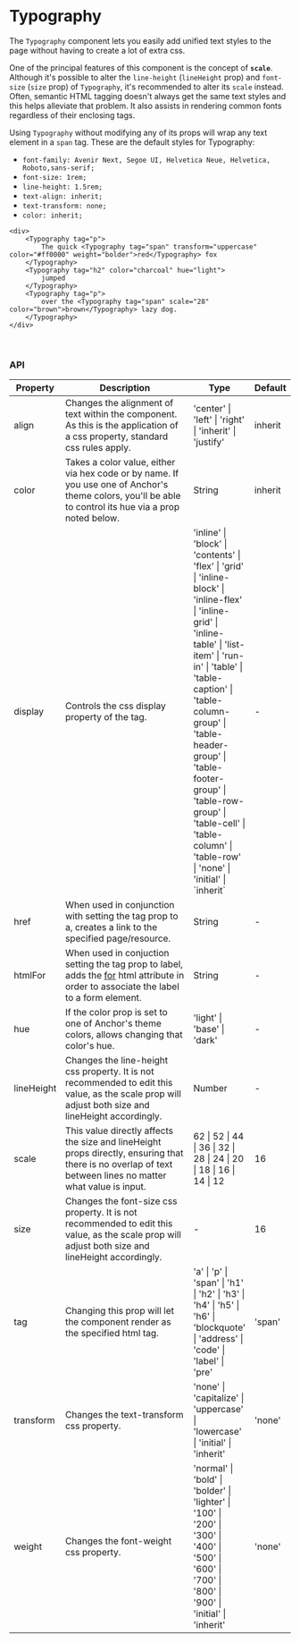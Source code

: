 
<br />

# Typography

The `Typography` component lets you easily add unified text styles to the page without having to create
a lot of extra css.

One of the principal features of this component is the concept of **`scale`**.
Although it's possible to alter the `line-height` (`lineHeight` prop) and `font-size` (`size` prop)
of `Typography`, it's recommended to alter its `scale` instead. Often, semantic HTML tagging
doesn't always get the same text styles and this helps alleviate that problem. It also assists in
rendering common fonts regardless of their enclosing tags.

Using `Typography` without modifying any of its props will wrap any text element in a `span` tag.
These are the default styles for Typography:

* `font-family: Avenir Next, Segoe UI, Helvetica Neue, Helvetica, Roboto,sans-serif;`
* `font-size: 1rem;`
* `line-height: 1.5rem;`
* `text-align: inherit;`
* `text-transform: none;`
* `color: inherit;`

```tsx live
<div>
    <Typography tag="p">
        The quick <Typography tag="span" transform="uppercase" color="#ff0000" weight="bolder">red</Typography> fox
    </Typography>
    <Typography tag="h2" color="charcoal" hue="light">
        jumped
    </Typography>
    <Typography tag="p">
        over the <Typography tag="span" scale="28" color="brown">brown</Typography> lazy dog.
    </Typography>
</div>
```

<br />

### API

<table>
    <thead>
        <tr>
            <th>Property</th>
            <th width="60%">Description</th>
            <th>Type</th>
            <th>Default</th>
        </tr>
    </thead>
    <tbody>
        <tr>
            <td>align</td>
            <td>
                Changes the alignment of text within the component.
                As this is the application of a css property, standard css rules apply.
            </td>
            <td>'center' | 'left' | 'right' | 'inherit' | 'justify'</td>
            <td>inherit</td>
        </tr>
        <tr>
            <td>color</td>
            <td>
                Takes a color value, either via hex code or by name. If
                you use one of Anchor's <Link to="/theme">theme</Link> colors, you'll be able to
                control its hue via a prop noted below.
            </td>
            <td>String</td>
            <td>inherit</td>
        </tr>
        <tr>
            <td>display</td>
            <td>
                Controls the css display property of the tag.
            </td>
            <td>
                'inline' | 'block' | 'contents' | 'flex' | 'grid' | 'inline-block' | 'inline-flex' |
                'inline-grid' | 'inline-table' | 'list-item' | 'run-in' | 'table' | 'table-caption'
                | 'table-column-group' | 'table-header-group' | 'table-footer-group' |
                'table-row-group' | 'table-cell' | 'table-column' | 'table-row' | 'none' |
                'initial' | `inherit`
            </td>
            <td>-</td>
        </tr>
        <tr>
            <td>href</td>
            <td>
                When used in conjunction with setting the tag prop to a, creates a link to the
                specified page/resource.
            </td>
            <td>
                String
            </td>
            <td>-</td>
        </tr>
        <tr>
            <td>htmlFor</td>
            <td>
                When used in conjuction setting the tag prop to label, adds the <a href="https://www.w3schools.com/tags/att_for.asp" target="_blank">for</a> html
                attribute in order to associate the label to a form element.
            </td>
            <td>
                String
            </td>
            <td>-</td>
        </tr>
        <tr>
            <td>hue</td>
            <td>
                If the color prop is set to one of Anchor's <Link to="/theme">theme</Link> colors,
                allows changing that color's hue.
            </td>
            <td>
                'light' | 'base' | 'dark'
            </td>
            <td>-</td>
        </tr>
        <tr>
            <td>lineHeight</td>
            <td>
                Changes the line-height css property. It is not recommended to edit this value, as
                the scale prop will adjust both size and lineHeight accordingly.
            </td>
            <td>
                Number
            </td>
            <td>-</td>
        </tr>
        <tr>
            <td>scale</td>
            <td>
                This value directly affects the size and lineHeight props directly, ensuring
                that there is no overlap of text between lines no matter what value is input.
            </td>
            <td>
                62 | 52 | 44 | 36 | 32 | 28 | 24 | 20 | 18 | 16 | 14 | 12
            </td>
            <td>16</td>
        </tr>
        <tr>
            <td>size</td>
            <td>
                Changes the font-size css property. It is not recommended to edit this value,
                as the scale prop will adjust both size and lineHeight accordingly.
            </td>
            <td>
                -
            </td>
            <td>16</td>
        </tr>
        <tr>
            <td>tag</td>
            <td>
                Changing this prop will let the component render as the specified html tag.
            </td>
            <td>
                'a' | 'p' | 'span' | 'h1' | 'h2' | 'h3' | 'h4' | 'h5' | 'h6' | 'blockquote' |
                'address' | 'code' | 'label' | 'pre'
            </td>
            <td>'span'</td>
        </tr>
        <tr>
            <td>transform</td>
            <td>
                Changes the text-transform css property.
            </td>
            <td>
                'none' | 'capitalize' | 'uppercase' | 'lowercase' | 'initial' | 'inherit'
            </td>
            <td>'none'</td>
        </tr>
        <tr>
            <td>weight</td>
            <td>
                Changes the font-weight css property.
            </td>
            <td>
                'normal' | 'bold' | 'bolder' | 'lighter' | '100' | '200' | '300' | '400' | '500' | '600' |
                '700' | '800' | '900' | 'initial' | 'inherit'
            </td>
            <td>'none'</td>
        </tr>
    </tbody>
</table>

<br /><br />